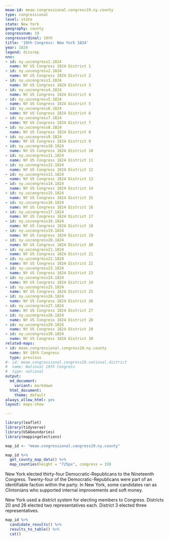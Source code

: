 ```yaml
---
meae-id: meae.congressional.congress19.ny.county
type: congressional
level: state
state: New York
geography: county
congressnum: 19
congressordinal: 19th
title: '19th Congress: New York 1824'
year: 1824
legend: dissrep
nnv:
- id: ny.uscongress1.1824
  name: NY US Congress 1824 District 1
- id: ny.uscongress2.1824
  name: NY US Congress 1824 District 2
- id: ny.uscongress3.1824
  name: NY US Congress 1824 District 3
- id: ny.uscongress4.1824
  name: NY US Congress 1824 District 4
- id: ny.uscongress5.1824
  name: NY US Congress 1824 District 5
- id: ny.uscongress6.1824
  name: NY US Congress 1824 District 6
- id: ny.uscongress7.1824
  name: NY US Congress 1824 District 7
- id: ny.uscongress8.1824
  name: NY US Congress 1824 District 8
- id: ny.uscongress9.1824
  name: NY US Congress 1824 District 9
- id: ny.uscongress10.1824
  name: NY US Congress 1824 District 10
- id: ny.uscongress11.1824
  name: NY US Congress 1824 District 11
- id: ny.uscongress12.1824
  name: NY US Congress 1824 District 12
- id: ny.uscongress13.1824
  name: NY US Congress 1824 District 13
- id: ny.uscongress14.1824
  name: NY US Congress 1824 District 14
- id: ny.uscongress15.1824
  name: NY US Congress 1824 District 15
- id: ny.uscongress16.1824
  name: NY US Congress 1824 District 16
- id: ny.uscongress17.1824
  name: NY US Congress 1824 District 17
- id: ny.uscongress18.1824
  name: NY US Congress 1824 District 18
- id: ny.uscongress19.1824
  name: NY US Congress 1824 District 19
- id: ny.uscongress20.1824
  name: NY US Congress 1824 District 20
- id: ny.uscongress21.1824
  name: NY US Congress 1824 District 21
- id: ny.uscongress22.1824
  name: NY US Congress 1824 District 22
- id: ny.uscongress23.1824
  name: NY US Congress 1824 District 23
- id: ny.uscongress24.1824
  name: NY US Congress 1824 District 24
- id: ny.uscongress25.1824
  name: NY US Congress 1824 District 25
- id: ny.uscongress26.1824
  name: NY US Congress 1824 District 26
- id: ny.uscongress27.1824
  name: NY US Congress 1824 District 27
- id: ny.uscongress28.1824
  name: NY US Congress 1824 District 28
- id: ny.uscongress29.1824
  name: NY US Congress 1824 District 29
- id: ny.uscongress30.1824
  name: NY US Congress 1824 District 30
related-maps:
- id: meae.congressional.congress18.ny.county
  name: NY 18th Congress
  type: previous
#- id: meae.congressional.congress19.national.district
#  name: National 19th Congress
#  type: national
output:
  md_document:
    variant: markdown
  html_document:
    theme: default
always_allow_html: yes
layout: maps-show

---
```


```r
library(leaflet)
library(tidyverse)
library(USAboundaries)
library(mappingelections)

map_id <- "meae.congressional.congress19.ny.county"
```

<div class="map">

```r
map_id %>%
  get_county_map_data() %>%
  map_counties(height = "725px", congress = 19)
```

</div>

New York elected thirty-four Democratic-Republicans to the Nineteenth Congress. Twenty-four of the Democratic-Republicans were part of an identifiable faction within the party. In New York, some candidates ran as Clintonians who supported internal improvements and soft money. 

New York used a district system for electing members to Congress. Districts 20 and 26 elected two representatives each. District 3 elected three representatives.

<div class="results-table">

```r
map_id %>%
  candidate_results() %>%
  results_to_table() %>%
  cat()
```

</div>
